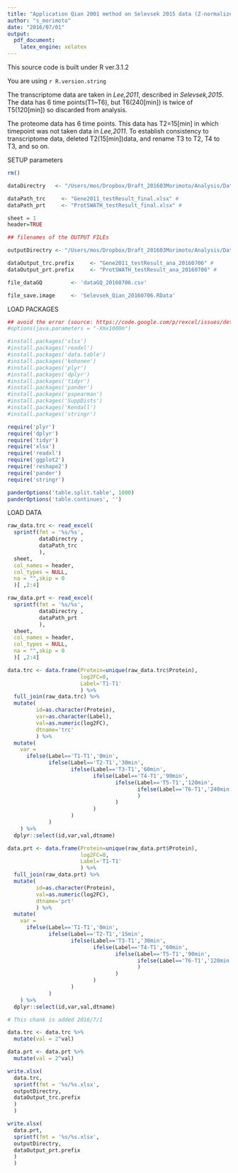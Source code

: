 ```yaml
---
title: "Application Qian 2001 method on Selevsek 2015 data (Z-normalize by genes)"
author: "s_morimoto"
date: "2016/07/01"
output: 
  pdf_document: 
    latex_engine: xelatex
---
```

This source code is built under R ver.3.1.2  

You are using  `r R.version.string`  

The transcriptome data are taken in *Lee,2011*, described in *Selevsek,2015*.
The data has 6 time points(T1~T6), but T6(240[min]) is twice of T5(120[min])
so discarded from analysis.  

The proteome data has 6 time points.
This data has T2=15[min] in which timepoint was not taken data in *Lee,2011*.
To establish consistency to transcriptome data, deleted T2(15[min])data, and
rename T3 to T2, T4 to T3, and so on.

SETUP parameters
```r
rm()

dataDirectry   <- "/Users/mos/Dropbox/Draft_201603Morimoto/Analysis/Data"

dataPath_trc     <- "Gene2011_testResult_final.xlsx" # 
dataPath_prt     <- "ProtSWATH_testResult_final.xlsx" #  

sheet = 1
header=TRUE

## filenames of the OUTPUT FILEs

outputDirectry <- "/Users/mos/Dropbox/Draft_201603Morimoto/Analysis/Data"

dataOutput_trc.prefix     <- "Gene2011_testResult_ana_20160706" # 
dataOutput_prt.prefix     <- "ProtSWATH_testResult_ana_20160706" #  

file_dataGQ         <- 'dataGQ_20160706.csv'

file_save.image     <- 'Selevsek_Qian_20160706.RData'

```

LOAD PACKAGES

```r

## avoid the error (source: https://code.google.com/p/rexcel/issues/detail?id=33)
#options(java.parameters = "-Xmx1000m") 

#install.packages('xlsx')
#install.packages('readxl')
#install.packages('data.table')
#install.packages('kohonen')
#install.packages('plyr')
#install.packages('dplyr')
#install.packages('tidyr')
#install.packages('pander')
#install.packages('pspearman')
#install.packages('SuppDists')
#install.packages('Kendall')
#install.packages('stringr')

require('plyr')
require('dplyr')
require('tidyr')
require('xlsx')
require('readxl')
require('ggplot2')
require('reshape2')
require('pander')
require('stringr')

panderOptions('table.split.table', 1000)
panderOptions('table.continues', '')

```



LOAD DATA
```r

  
raw_data.trc <- read_excel(
  sprintf(fmt = '%s/%s',
          dataDirectry ,
          dataPath_trc
          ),
  sheet,
  col_names = header,
  col_types = NULL, 
  na = "",skip = 0
  )[ ,2:4] 

raw_data.prt <- read_excel(
  sprintf(fmt = '%s/%s',
          dataDirectry ,
          dataPath_prt
          ),
  sheet,
  col_names = header,
  col_types = NULL,
  na = "",skip = 0
  )[ ,2:4] 

data.trc <- data.frame(Protein=unique(raw_data.trc$Protein),
                       log2FC=0,
                       Label='T1-T1'
                       ) %>%
  full_join(raw_data.trc) %>%
  mutate(
         id=as.character(Protein),
         var=as.character(Label),
         val=as.numeric(log2FC),
         dtname='trc'
         ) %>%
  mutate(
    var = 
      ifelse(Label=='T1-T1','0min',
             ifelse(Label=='T2-T1','30min',
                    ifelse(Label=='T3-T1','60min',
                           ifelse(Label=='T4-T1','90min',
                                  ifelse(Label=='T5-T1','120min',
                                         ifelse(Label=='T6-T1','240min',NA)
                                         )
                                  )
                           )
                    )
             )
    ) %>%
  dplyr::select(id,var,val,dtname)

data.prt <- data.frame(Protein=unique(raw_data.prt$Protein),
                       log2FC=0,
                       Label='T1-T1'
                       ) %>%
  full_join(raw_data.prt) %>%
  mutate(
         id=as.character(Protein),
         val=as.numeric(log2FC),
         dtname='prt'
         ) %>%
  mutate(
    var = 
      ifelse(Label=='T1-T1','0min',
             ifelse(Label=='T2-T1','15min',
                    ifelse(Label=='T3-T1','30min',
                           ifelse(Label=='T4-T1','60min',
                                  ifelse(Label=='T5-T1','90min',
                                         ifelse(Label=='T6-T1','120min',NA)
                                         )
                                  )
                           )
                    )
             )
    ) %>%
  dplyr::select(id,var,val,dtname)
```

```r
# This chank is added 2016/7/1

data.trc <- data.trc %>%
  mutate(val = 2^val)

data.prt <- data.prt %>%
  mutate(val = 2^val)

```


```r
write.xlsx(
  data.trc,
  sprintf(fmt = '%s/%s.xlsx',
  outputDirectry,
  dataOutput_trc.prefix
  )
  )

write.xlsx(
  data.prt,
  sprintf(fmt = '%s/%s.xlsx',
  outputDirectry,
  dataOutput_prt.prefix
  )
  )

```
